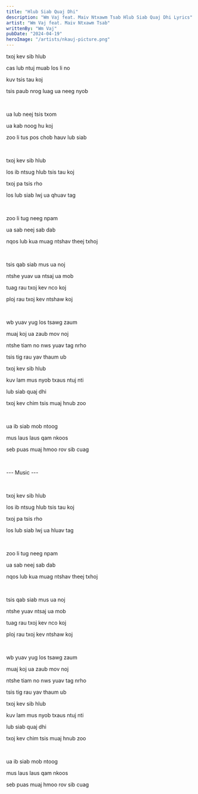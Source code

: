 ```yaml
---
title: "Hlub Siab Quaj Dhi"
description: "Wm Vaj feat. Maiv Ntxawm Tsab Hlub Siab Quaj Dhi Lyrics"
artist: "Wm Vaj feat. Maiv Ntxawm Tsab"
writtenBy: "Wm Vaj"
pubDate: "2024-04-19"
heroImage: "/artists/nkauj-picture.png"
---
```


txoj kev sib hlub

cas lub ntuj muab los li no

kuv tsis tau koj

tsis paub nrog luag ua neeg nyob

<br />

ua lub neej tsis txom

ua kab noog hu koj

zoo li tus pos chob hauv lub siab

<br />

txoj kev sib hlub

los ib ntsug hlub tsis tau koj

txoj pa tsis rho

los lub siab lwj ua qhuav tag

<br />

zoo li tug neeg npam

ua sab neej sab dab

nqos lub kua muag ntshav theej txhoj

<br />

tsis qab siab mus ua noj

ntshe yuav ua ntsaj ua mob

tuag rau txoj kev nco koj

ploj rau txoj kev ntshaw koj

<br />

wb yuav yug los tsawg zaum

muaj koj ua zaub mov noj

ntshe tiam no nws yuav tag nrho

tsis tig rau yav thaum ub

txoj kev sib hlub

kuv lam mus nyob txaus ntuj nti

lub siab quaj dhi

txoj kev chim tsis muaj hnub zoo

<br />

ua ib siab mob ntoog

mus laus laus qam nkoos

seb puas muaj hmoo rov sib cuag

<br />

--- Music ---

<br />

txoj kev sib hlub

los ib ntsug hlub tsis tau koj

txoj pa tsis rho

los lub siab lwj ua hluav tag

<br />

zoo li tug neeg npam

ua sab neej sab dab

nqos lub kua muag ntshav theej txhoj

<br />

tsis qab siab mus ua noj

ntshe yuav ntsaj ua mob

tuag rau txoj kev nco koj

ploj rau txoj kev ntshaw koj

<br />

wb yuav yug los tsawg zaum

muaj koj ua zaub mov noj

ntshe tiam no nws yuav tag nrho

tsis tig rau yav thaum ub

txoj kev sib hlub

kuv lam mus nyob txaus ntuj nti

lub siab quaj dhi

txoj kev chim tsis muaj hnub zoo

<br />

ua ib siab mob ntoog

mus laus laus qam nkoos

seb puas muaj hmoo rov sib cuag
